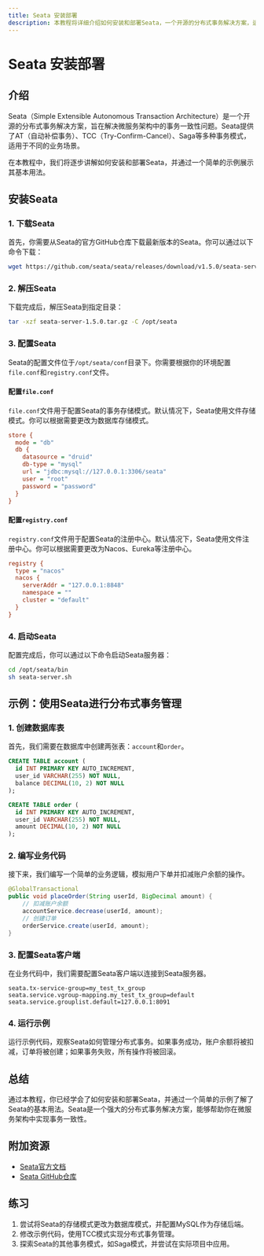 ```yaml
---
title: Seata 安装部署
description: 本教程将详细介绍如何安装和部署Seata，一个开源的分布式事务解决方案，适合初学者快速上手。
---
```


# Seata 安装部署

## 介绍

Seata（Simple Extensible Autonomous Transaction Architecture）是一个开源的分布式事务解决方案，旨在解决微服务架构中的事务一致性问题。Seata提供了AT（自动补偿事务）、TCC（Try-Confirm-Cancel）、Saga等多种事务模式，适用于不同的业务场景。

在本教程中，我们将逐步讲解如何安装和部署Seata，并通过一个简单的示例展示其基本用法。

## 安装Seata

### 1. 下载Seata

首先，你需要从Seata的官方GitHub仓库下载最新版本的Seata。你可以通过以下命令下载：

```bash
wget https://github.com/seata/seata/releases/download/v1.5.0/seata-server-1.5.0.tar.gz
```

### 2. 解压Seata

下载完成后，解压Seata到指定目录：

```bash
tar -xzf seata-server-1.5.0.tar.gz -C /opt/seata
```

### 3. 配置Seata

Seata的配置文件位于`/opt/seata/conf`目录下。你需要根据你的环境配置`file.conf`和`registry.conf`文件。

#### 配置`file.conf`

`file.conf`文件用于配置Seata的事务存储模式。默认情况下，Seata使用文件存储模式。你可以根据需要更改为数据库存储模式。

```ini
store {
  mode = "db"
  db {
    datasource = "druid"
    db-type = "mysql"
    url = "jdbc:mysql://127.0.0.1:3306/seata"
    user = "root"
    password = "password"
  }
}
```

#### 配置`registry.conf`

`registry.conf`文件用于配置Seata的注册中心。默认情况下，Seata使用文件注册中心。你可以根据需要更改为Nacos、Eureka等注册中心。

```ini
registry {
  type = "nacos"
  nacos {
    serverAddr = "127.0.0.1:8848"
    namespace = ""
    cluster = "default"
  }
}
```

### 4. 启动Seata

配置完成后，你可以通过以下命令启动Seata服务器：

```bash
cd /opt/seata/bin
sh seata-server.sh
```

## 示例：使用Seata进行分布式事务管理

### 1. 创建数据库表

首先，我们需要在数据库中创建两张表：`account`和`order`。

```sql
CREATE TABLE account (
  id INT PRIMARY KEY AUTO_INCREMENT,
  user_id VARCHAR(255) NOT NULL,
  balance DECIMAL(10, 2) NOT NULL
);

CREATE TABLE order (
  id INT PRIMARY KEY AUTO_INCREMENT,
  user_id VARCHAR(255) NOT NULL,
  amount DECIMAL(10, 2) NOT NULL
);
```

### 2. 编写业务代码

接下来，我们编写一个简单的业务逻辑，模拟用户下单并扣减账户余额的操作。

```java
@GlobalTransactional
public void placeOrder(String userId, BigDecimal amount) {
    // 扣减账户余额
    accountService.decrease(userId, amount);
    // 创建订单
    orderService.create(userId, amount);
}
```

### 3. 配置Seata客户端

在业务代码中，我们需要配置Seata客户端以连接到Seata服务器。

```properties
seata.tx-service-group=my_test_tx_group
seata.service.vgroup-mapping.my_test_tx_group=default
seata.service.grouplist.default=127.0.0.1:8091
```

### 4. 运行示例

运行示例代码，观察Seata如何管理分布式事务。如果事务成功，账户余额将被扣减，订单将被创建；如果事务失败，所有操作将被回滚。

## 总结

通过本教程，你已经学会了如何安装和部署Seata，并通过一个简单的示例了解了Seata的基本用法。Seata是一个强大的分布式事务解决方案，能够帮助你在微服务架构中实现事务一致性。

## 附加资源

- [Seata官方文档](https://seata.io/zh-cn/docs/overview/what-is-seata.html)
- [Seata GitHub仓库](https://github.com/seata/seata)

## 练习

1. 尝试将Seata的存储模式更改为数据库模式，并配置MySQL作为存储后端。
2. 修改示例代码，使用TCC模式实现分布式事务管理。
3. 探索Seata的其他事务模式，如Saga模式，并尝试在实际项目中应用。
